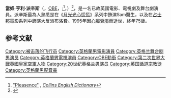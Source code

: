 {{noteTA
|G1=James Bond
}}
{{Infobox person
| name         = 唐納·普萊森斯<br>Donald Pleasence <br /> [[OBE|OBE]]
| image        = Donald Pleasence Allan Warren edit.jpg
| caption      = 1973年由阿倫·禾倫在倫敦為派辛斯畫的畫像
| birth_name   = Donald Henry Pleasence
| birth_date   = {{Birth date|1919|10|5|df=yes}}
| birth_place  = {{UK}}[[英格蘭|英格蘭]][[諾丁漢郡|諾丁漢郡]]{{link-en|Worksop|Worksop}}
| death_date   = {{Death date and age|1995|2|2|1919|10|5|df=yes}}
| death_place  = {{FRA}}{{link-fr|Alpes-Maritimes|Alpes-Maritimes}}[[Saint-Paul-de-Vence|Saint-Paul-de-Vence]]
| resting_place  = Cremated 
| death_cause  = [[心臟衰竭|心臟衰竭]]
| nationality  = {{UK}}<br>{{FRA}}
| alma_mater   = [[艾爾斯菲學校|艾爾斯菲學校]]
| years_active = 1939–1995
| spouse       = Miriam Raymond<br><small>(1941–1958)</small><br>Josephine Crombie<br><small>(1959–1970)</small><br>Meira Shore<br><small>(1970–1988)</small><br>Linda J. Kentwood<br><small>(1988–1995; 至逝世)
| children     = 5名女兒
| occupation   = 演員
}}

'''當奴·亨利·派辛斯'''（{{lang-en|'''Donald Henry Pleasence'''}}，[[OBE|OBE]]，{{IPAc-en|ˈ|p|l|ɛ|z|ə|n|s}};<ref>[http://www.collinsdictionary.com/dictionary/english/pleasence "Pleasence"] {{Wayback|url=http://www.collinsdictionary.com/dictionary/english/pleasence |date=20150402101645 }}, ''[[Collins_English_Dictionary|Collins English Dictionary]]''</ref>，{{bd|1919年|10月5日|1995年|2月2日}}）<ref>{{cite web|url=http://www.freebmd.org.uk|title=England and Wales Births 1837–1983|publisher=Freebmd.org.uk|date=2010-09-10|accessdate=2010-10-06|archive-date=2019-07-01|archive-url=https://web.archive.org/web/20190701173108/https://www.freebmd.org.uk/|dead-url=no}}</ref>，是一名已故英國電影、電視劇及舞台劇演員。派辛斯最為人熟悉是在《[[月光光心慌慌|月光光心慌慌]]》系列中飾演Sam醫生，以及在[[占士邦|占士邦]]電影系列中飾演大反派布洛費。1995年因[[心臟衰竭|心臟衰竭]]而逝世，終年75歲。

==参考文献==
{{reflist}}

{{Authority control}}
{{actor-stub}}
{{DEFAULTSORT: Pleasence, Donald}}
[[Category:被击落的飞行员|Category:被击落的飞行员]]
[[Category:英格蘭男電影演員|Category:英格蘭男電影演員]]
[[Category:英格兰舞台剧男演员|Category:英格兰舞台剧男演员]]
[[Category:英格蘭男電視演員|Category:英格蘭男電視演員]]
[[Category:OBE勳銜|Category:OBE勳銜]]
[[Category:第二次世界大戰英國皇家空軍人物|Category:第二次世界大戰英國皇家空軍人物]]
[[Category:20世纪英格兰男演员|Category:20世纪英格兰男演员]]
[[Category:英国循道宗教徒|Category:英国循道宗教徒]]
[[Category:英格蘭男配音員|Category:英格蘭男配音員]]